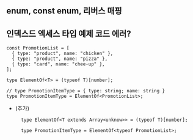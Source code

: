 ## enum, const enum, 리버스 매핑

## 인덱스드 엑세스 타입 예제 코드 에러?
```tsx
const PromotionList = [
  { type: "product", name: "chicken" },
  { type: "product", name: "pizza" },
  { type: "card", name: "chee-up" },
];

type ElementOf<T> = (typeof T)[number];

// type PromotionItemType = { type: string; name: string }
type PromotionItemType = ElementOf<PromotionList>;
```
- (추가) 
    ```tsx
      type ElementOf<T extends Array<unknow>> = (typeof T)[number];
      
      type PromotionItemType = ElementOf<typeof PromotionList>;
    ```